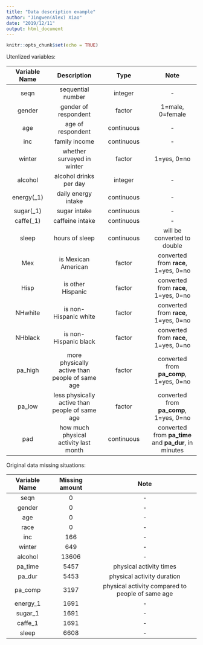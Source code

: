 ---
title: "Data description example"
author: "Jingwen(Alex) Xiao"
date: "2019/12/11"
output: html_document
---

```{r setup, include=FALSE}
knitr::opts_chunk$set(echo = TRUE)
```

  Utenlized variables:
  
  |  Variable Name  | Description | Type | Note |
  |:---------------:|:------------------:|:-----------------:|:-----------------:|
  |  seqn |     sequential number  |    integer     |    -     |
  |  gender |     gender of respondent       |      factor     |  1=male, 0=female |
  |  age  |     age of respondent       |     continuous     |  -  |
  |  inc  |     family income       |      continuous     |   - |
  | winter  |     whether surveyed in winter       |      factor     |    1=yes, 0=no      |
  | alcohol  |     alcohol drinks per day       |      integer     |    -    |
  | energy(_1)  |     daily energy intake       |      continuous     |    -      |
  | sugar(_1)  |     sugar intake       |      continuous     |    -      |
  | caffe(_1)  |     caffeine intake       |      continuous     |    -      |
  | sleep  |     hours of sleep       |      continuous     |  will be converted to  double   |
  | Mex  |     is Mexican American       |      factor   |  converted from **race**, 1=yes, 0=no      |
  | Hisp  |     is other Hispanic  |      factor     |    converted from **race**, 1=yes, 0=no      |
  | NHwhite  |is non-Hispanic white  |  factor |  converted from **race**, 1=yes, 0=no      |
  | NHblack  |  is non-Hispanic black  |  factor     |   converted from **race**, 1=yes, 0=no      |
  | pa_high  | more physically active than people of same age| factor  |converted from **pa_comp**, 1=yes, 0=no |
  |pa_low|less physically active than people of same age|factor|converted from **pa_comp**, 1=yes, 0=no   |
  | pad |how much physical activity last month|continuous|converted from **pa_time** and **pa_dur**, in minutes |
  
  
  Original data missing situations:
  
  |  Variable Name  | Missing amount | Note |
  |:---------------:|:------------------:|:------------------:|
  |seqn        |0|  -|
  |gender     |0|-|
  |age       |0|-|
  |race     | 0|-|
  |inc   |166|-|
  |winter | 649|-|
  |alcohol | 13606|-|
  |pa_time  |5457|physical activity times|
  |pa_dur  |5453|physical activity duration|
  |pa_comp |3197|physical activity compared to people of same age|
  |energy_1 | 1691|-|
  |sugar_1 |1691|-|
  |caffe_1  |1691|-|
  |sleep |6608|-|